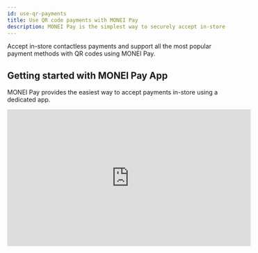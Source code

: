 ```yaml
---
id: use-qr-payments
title: Use QR code payments with MONEI Pay
description: MONEI Pay is the simplest way to securely accept in-store contactless payments and support all the most popular payment methods with QR codes.
---
```


Accept in-store contactless payments and support all the most popular payment methods with QR codes using MONEI Pay.

## Getting started with MONEI Pay App

MONEI Pay provides the easiest way to accept payments in-store using a dedicated app.

<div className="video-wrapper">
  <iframe
    width="560"
    height="315"
    src="https://www.youtube.com/embed/ZVmXRUFWqno"
    title="YouTube video player"
    frameBorder="0"
    allow="accelerometer; autoplay; clipboard-write; encrypted-media; gyroscope; picture-in-picture"
    allowFullScreen
  />
</div>

Login into [pay.monei.com](https://pay.monei.com/) or download the **MONEI Pay** app using your MONEI Dashboard credentials to start creating QR payment codes.

<div style={{marginBottom: 20}}>
  <a
    href="https://apps.apple.com/es/app/monei-pay/id1624647668"
    target="_blank"
    style={{marginRight: 20}}
  >
    <img height={50} width={145} src="/img/app-store-icon.svg" alt="App Store" />
  </a>
  <a href="https://play.google.com/store/apps/details?id=com.monei.moneibusiness" target="_blank">
    <img height={50} width={165} src="/img/google-play-icon.svg" alt="Google Play" />
  </a>
</div>

## Creating QR Payments Programmatically

This section covers how to generate QR payment codes using the MONEI API for custom integrations.


<div className="flex-container">
  <img src="/img/qr.png" alt="QR" width="300" height="300" />
  <ArrowRightIcon style={{width: 50, margin: '0 50px', color: 'var(--docsearch-muted-color)'}} />
  <img src="/img/qr-demo.png" alt="QR demo" width="300" />
</div>

## Before You Begin

- You'll need a MONEI account and your API keys (test or live). Find them in your [MONEI Dashboard](https://dashboard.monei.com/settings/api).
- Use your [test mode keys](testing.md) for integration testing.
- Ensure relevant [payment methods](/payment-methods/overview.mdx) (like Bizum, Card payments via QR) are enabled in your account settings.
- You can monitor test payments in your [MONEI Dashboard → Payments](https://dashboard.monei.com/payments) (ensure Test Mode is active).

## Integration Steps

### 1. Create Payment (Server-side)

Create a [Payment](/apis/rest/schemas/payment/) on your server with an amount and currency.


<Tabs
  defaultValue="curl"
  groupId="code"
  values={[
    {label: 'cURL', value: 'curl'},
    {label: 'Node.js', value: 'node'},
    {label: 'PHP', value: 'php'},
    {label: 'Python', value: 'python'}
  ]}>
<TabItem value="curl">

```shell script title="POST https://api.monei.com/v1/payments"
curl --request POST 'https://api.monei.com/v1/payments' \
--header 'Authorization: YOUR_API_KEY' \
--header 'Content-Type: application/json' \
--data-raw '{
    "amount": 110,
    "currency": "EUR",
    "orderId": "14379133960355",
    "callbackUrl": "https://example.com/checkout/callback"
}'
```

(Replace `YOUR_API_KEY` with your actual MONEI API key)

</TabItem>

<TabItem value="node">

```js title="server.js"
import {Monei} from '@monei-js/node-sdk';

// Replace YOUR_API_KEY with your actual MONEI API key
const monei = new Monei('YOUR_API_KEY');

const payment = await monei.payments.create({
  amount: 110,
  currency: 'EUR',
  orderId: '14379133960355',
  callbackUrl: 'https://example.com/checkout/callback'
});

// You will need the paymentId from the response to generate the QR code URL
const paymentId = payment.id;

// Construct the QR code URL
const qrCodeUrl = `https://secure.monei.com/payments/${paymentId}/qr`;
```

</TabItem>
<TabItem value="php">

```php title="server.php"
<?php
require_once 'vendor/autoload.php';

use Monei\Model\CreatePaymentRequest;
use Monei\MoneiClient;

// Replace YOUR_API_KEY with your actual MONEI API key
$monei = new MoneiClient('YOUR_API_KEY');

$payment = $monei->payments->create(
  new CreatePaymentRequest([
    'amount' => 110,
    'currency' => 'EUR',
    'order_id' => '14379133960355',
    'callback_url' => 'https://example.com/checkout/callback'
  ])
);

// You will need the paymentId from the response to generate the QR code URL
$paymentId = $payment->getId();

// Construct the QR code URL
$qrCodeUrl = "https://secure.monei.com/payments/{$paymentId}/qr";
?>
```

</TabItem>

<TabItem value="python">

```python title="server.py"
import Monei
from Monei import CreatePaymentRequest

# Replace YOUR_API_KEY with your actual MONEI API key
monei = Monei.MoneiClient(api_key="YOUR_API_KEY")

payment = monei.payments.create(
    CreatePaymentRequest(
        amount=110,
        currency="EUR",
        order_id="14379133960355",
        callback_url="https://example.com/checkout/callback"
    )
)

# You will need the paymentId from the response to generate the QR code URL
payment_id = payment.id

# Construct the QR code URL
qr_code_url = f"https://secure.monei.com/payments/{payment_id}/qr"
```

</TabItem>

</Tabs>

**Key Parameters:**

- **amount** `positive integer`: Amount in the smallest currency unit (e.g., 110 for €1.10).
- **currency** `string`: Three-letter [ISO currency code](https://en.wikipedia.org/wiki/ISO_4217) (e.g., `EUR`).
- **orderId** `string`: Your unique order identifier.
- **callbackUrl** `string`: Your server endpoint URL for asynchronous webhook notifications.

Check all available [request parameters](/apis/rest/payments-create/).

The API response includes the `payment.id`, which you'll use in the next step.

### 2. Display QR Code & Handle Interaction (Client-side/Physical)

Use the `payment.id` from Step 1 to present the QR code to your customer.

**Option 1: Embed QR Image Directly**

Construct the QR code image URL: `https://secure.monei.com/payments/{payment_id}/qr`

You can render it directly on a webpage or display:

```html
<img
  src="https://secure.monei.com/payments/{{payment_id}}/qr?format=svg&size=300"
  alt="Scan to Pay"
  width="300"
  height="300"
/>
```

- Replace `{{payment_id}}` with the actual ID.
- Use `?format=svg` for SVG (default is `png`).
- Use `?size=400` to specify size (min: 100, max: 1000, default: 300).

![Example QR](https://secure.monei.com/payments/302f914d8965bc81c9a376bded34a906da496714/qr?format=svg&size=300)

**Option 2: Redirect to Hosted Page with QR**

The [Payment object](/apis/rest/schemas/payment/) returned in Step 1 also contains `payment.nextAction.redirectUrl`. Append `?qr=1` to this URL to get a link to a MONEI-hosted page displaying the QR code.

Example: `https://secure.monei.com/payments/{payment_id}?qr=1`

![Hosted Payment Page QR](/img/qr-demo-2.png)

**Customer Interaction:**

The customer scans the QR code with their phone and completes the payment on the MONEI payment page using their chosen method.

:::note Important
The QR code payment link is valid for **5 minutes**. After that, you must create a new payment request.
:::

### 3. Process Webhook Notification (Server-side)

MONEI sends the final, authoritative payment status via an asynchronous HTTP POST request to the `callbackUrl` you provided in Step 1. The request body contains the full [Payment object](/apis/rest/schemas/payment/) in JSON format.

This webhook ensures you get the definitive status even if the customer closes their browser or loses connection after scanning.

**Crucially, you must:**

1.  **Verify the `MONEI-Signature` header** included in the request. This confirms the webhook genuinely came from MONEI. See the [Verify Signatures guide](/guides/verify-signature.mdx) for implementation details.
2.  **Return a `200 OK` HTTP status code** immediately upon receiving the webhook to acknowledge receipt. Any other status code tells MONEI the notification failed.

If MONEI doesn't receive a `200 OK`, it will retry sending the webhook.

Once the signature is verified, inspect the `status` field in the Payment object to confirm payment success (`SUCCEEDED`) and fulfill the order, or handle failures.

## Customization

You can customize the appearance of the QR code (color, icon) and the hosted payment page in your [MONEI Dashboard → Settings → Branding](https://dashboard.monei.com/settings/branding).
